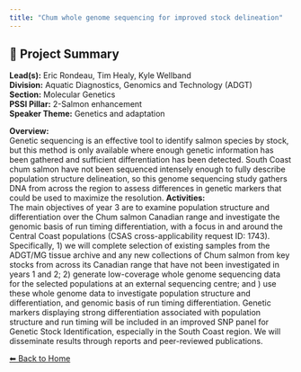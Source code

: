 ```yaml
---
title: "Chum whole genome sequencing for improved stock delineation"
---
```


## 🧬 Project Summary

**Lead(s):** Eric Rondeau, Tim Healy, Kyle Wellband  
**Division:** Aquatic Diagnostics, Genomics and Technology (ADGT)  
**Section:** Molecular Genetics  
**PSSI Pillar:** 2-Salmon enhancement  
**Speaker Theme:** Genetics and adaptation  

**Overview:**  
Genetic sequencing is an effective tool to identify salmon species by stock, but this method is only available where enough genetic information has been gathered and sufficient differentiation has been detected. South Coast chum salmon have not been sequenced intensely enough to fully describe population structure delineation, so this genome sequencing study gathers DNA from across the region to assess differences in genetic markers that could be used to maximize the resolution.
**Activities:**  
The main objectives of year 3 are to examine population structure and differentiation over the Chum salmon Canadian range and investigate the genomic basis of run timing differentiation, with a focus in and around the Central Coast populations (CSAS cross-applicability request ID: 1743). Specifically, 1) we will complete selection of existing samples from the ADGT/MG tissue archive and any new collections of Chum salmon from key stocks from across its Canadian range that have not been investigated in years 1 and 2; 2) generate low-coverage whole genome sequencing data for the selected populations at an external sequencing centre; and ) use these whole genome data to investigate population structure and differentiation, and genomic basis of run timing differentiation. Genetic markers displaying strong differentiation associated with population structure and run timing will be included in an improved SNP panel for Genetic Stock Identification, especially in the South Coast region. We will disseminate results through reports and peer-reviewed publications.

[⬅ Back to Home](../index.qmd)
